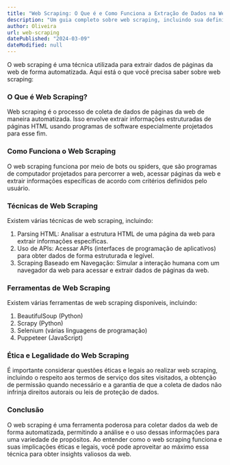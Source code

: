 ```yaml
---
title: "Web Scraping: O Que é e Como Funciona a Extração de Dados na Web"
description: "Um guia completo sobre web scraping, incluindo sua definição, técnicas, ferramentas e ética na coleta de dados na web."
author: Oliveira
url: web-scraping
datePublished: "2024-03-09"
dateModified: null
---
```


O web scraping é uma técnica utilizada para extrair dados de páginas da web de forma automatizada. Aqui está o que você precisa saber sobre web scraping:

### O Que é Web Scraping?

Web scraping é o processo de coleta de dados de páginas da web de maneira automatizada. Isso envolve extrair informações estruturadas de páginas HTML usando programas de software especialmente projetados para esse fim.

### Como Funciona o Web Scraping

O web scraping funciona por meio de bots ou spiders, que são programas de computador projetados para percorrer a web, acessar páginas da web e extrair informações específicas de acordo com critérios definidos pelo usuário.

### Técnicas de Web Scraping

Existem várias técnicas de web scraping, incluindo:

1. Parsing HTML: Analisar a estrutura HTML de uma página da web para extrair informações específicas.
2. Uso de APIs: Acessar APIs (interfaces de programação de aplicativos) para obter dados de forma estruturada e legível.
3. Scraping Baseado em Navegação: Simular a interação humana com um navegador da web para acessar e extrair dados de páginas da web.

### Ferramentas de Web Scraping

Existem várias ferramentas de web scraping disponíveis, incluindo:

1. BeautifulSoup (Python)
2. Scrapy (Python)
3. Selenium (várias linguagens de programação)
4. Puppeteer (JavaScript)

### Ética e Legalidade do Web Scraping

É importante considerar questões éticas e legais ao realizar web scraping, incluindo o respeito aos termos de serviço dos sites visitados, a obtenção de permissão quando necessário e a garantia de que a coleta de dados não infrinja direitos autorais ou leis de proteção de dados.

### Conclusão

O web scraping é uma ferramenta poderosa para coletar dados da web de forma automatizada, permitindo a análise e o uso dessas informações para uma variedade de propósitos. Ao entender como o web scraping funciona e suas implicações éticas e legais, você pode aproveitar ao máximo essa técnica para obter insights valiosos da web.
